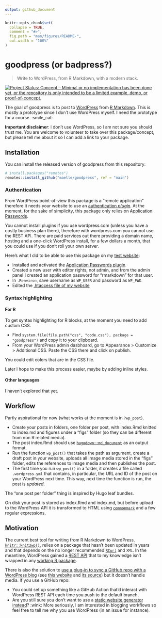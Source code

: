 ```yaml
---
output: github_document
---
```


<!-- README.md is generated from README.Rmd. Please edit that file -->

```r
knitr::opts_chunk$set(
  collapse = TRUE,
  comment = "#>",
  fig.path = "man/figures/README-",
  out.width = "100%"
)
```

# goodpress (or badpress?)

> Write to WordPress, from R Markdown, with a modern stack.

<!-- badges: start -->
[![Project Status: Concept – Minimal or no implementation has been done yet, or the repository is only intended to be a limited example, demo, or proof-of-concept.](https://www.repostatus.org/badges/latest/concept.svg)](https://www.repostatus.org/#concept)
<!-- badges: end -->

The goal of goodpress is to post to [WordPress](https://wordpress.org/) from [R Markdown](https://rmarkdown.rstudio.com/).
This is mostly a prototype since I don't use WordPress myself.
I need the prototype for a course. :smile_cat:

**Important disclaimer**: I don't use WordPress, so I am not sure you should trust me.
You are welcome to volunteer to take over this package/concept, but please tell me about it 
so I can add a link to your package.

## Installation

You can install the released version of goodpress from this repository:

``` r
# install.packages("remotes")
remotes::install_github("maelle/goodpress", ref = "main")
```

### Authentication

From WordPress point-of-view this package is a "remote application" therefore it needs your website to use an [authentication _plugin_](https://developer.wordpress.org/rest-api/using-the-rest-api/authentication/#authentication-plugins).
At the moment, for the sake of simplicity, this package only relies on [Application Passwords](https://wordpress.org/plugins/application-passwords/).

You cannot install plugins if you use wordpress.com (unless you have a costly business plan there), therefore with wordpress.com you cannot use the REST API.
There are paid services out there providing a domain name, hosting and a one-click WordPress install, 
for a few dollars a month,
that you could use if you don't roll your own server.

Here's what I did to be able to use this package on my [test website](https://rmd-wordpress.eu/):

* Installed and activated the [Application Passwords plugin](https://wordpress.org/plugins/application-passwords/).
* Created a new user with editor rights, not admin, and from the admin panel I created an application password for "rmarkdown" for that user.
* In `.Renviron`, save username as `WP_USER` and password as `WP_PWD`.
* Edited the [.htaccess file of my website](https://github.com/georgestephanis/application-passwords/wiki/Basic-Authorization-Header----Missing)

### Syntax highlighting

#### For R

To get syntax highlighting for R blocks, at the moment you need to add custom CSS.

* Find `system.file(file.path("css", "code.css"), package = "goodpress")` and copy it to your clipboard.
* From your WordPress admin dasbhoard, go to Appearance > Customize > Additional CSS. Paste the CSS there and click on publish.

You could edit colors that are in the CSS file.

Later I hope to make this process easier, maybe by adding inline styles.

#### Other languages

I haven't explored that yet.

## Workflow
Partly aspirational for now (what works at the moment is in `?wp_post`).

* Create your posts in folders, one folder per post, with index.Rmd knitted to index.md and figures under a "figs" folder (so they can be different from non R related media).
* The post index.Rmd should use [`hugodown::md_document`](https://hugodown.r-lib.org/reference/md_document.html) as an output format.
* Run the function `wp_post()` that takes the path as argument, create a draft post in your website, uploads all image media stored in the "figs" folder, edits the references to image media and then publishes the post. 
* The first time you run `wp_post()` in a folder, it creates a file called `.wordpress.yml` that contains, in particular, the URL and ID of the post on your WordPress next time. This way, next time the function is run, the post is _updated_.

The "one post per folder" thing is inspired by Hugo leaf bundles. 

On disk your post is stored as index.Rmd and index.md, but before upload to the WordPress API it is transformed to HTML using [`commonmark`](https://github.com/jeroen/commonmark) and a few regular expressions.

## Motivation

The current best tool for writing from R Markdown to WordPress, [`knitr::knit2wp()`](http://tobiasdienlin.com/2019/03/08/how-to-publish-a-blog-post-on-wordpress-using-rmarkdown/), relies on a package that hasn't been updated in years and that depends on the no longer recommended [`RCurl`](https://frie.codes/curl-vs-rcurl/) and `XML`.
In the meantime, WordPress gained a [REST API](https://developer.wordpress.org/rest-api/) that to my knowledge isn't wrapped in any [working R package](https://github.com/jaredlander/wordpressr).

There is also the solution to [use a plug-in to sync a GitHub repo with a WordPress blog](https://github.com/mAAdhaTTah/wordpress-github-sync/) (see [this website](https://abcdr.thinkr.fr/soumettre-un-article/) and [its source](https://github.com/ThinkR-open/abcdR)) but it doesn't handle media.
If you use a GitHub repo:

* You could set up something like a GitHub Action that'd interact with WordPress REST API each time you push to the default branch.
* Are you still sure you don't want to use a [static website generator instead](https://gohugo.io/tools/migrations/)? :wink: More seriously, I am interested in blogging workflows so feel free to tell me why you use WordPress (in an issue for instance).
